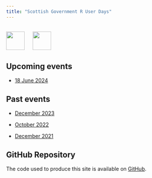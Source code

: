 ```yaml
---
title: "Scottish Government R User Days"
---
```


<br>
[![](images/SG-logo.jpg){height=50 fig-alt="Scottish Government"}](https://www.gov.scot/) &emsp; [![](images/Rlogo.svg){height=50 fig-alt="R Project"}](https://www.r-project.org/)


## Upcoming events

* [18 June 2024](./2024-06-18/agenda.html)


## Past events

* [December 2023](./2023-12-06/agenda.html)

* [October 2022](./2022-10-05/agenda.html)

* [December 2021](./2021-12-02/agenda.html)


## GitHub Repository

The code used to produce this site is available on [GitHub](https://github.com/ScotGovAnalysis/R-user-day-talks).
